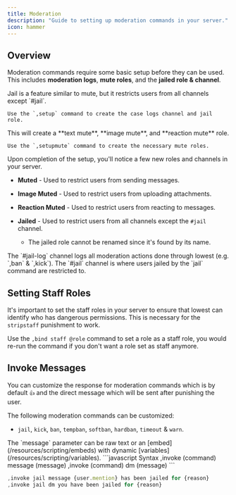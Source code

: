 ```yaml
---
title: Moderation
description: "Guide to setting up moderation commands in your server."
icon: hammer
---
```


## Overview

Moderation commands require some basic setup before they can be used. This includes **moderation logs**, **mute roles**, and the **jailed role & channel**.

<Steps>
  <Step title="Creating the case logs & jail role">
    <Info>
      Jail is a feature similar to mute, but it restricts users from all channels except `#jail`.
    </Info>

    Use the `,setup` command to create the case logs channel and jail role.
  </Step>

  <Step title="Creating the necessary mute roles">
    <Info>
      This will create a **text mute**, **image mute**, and **reaction mute** role.
    </Info>

    Use the `,setupmute` command to create the necessary mute roles.
  </Step>
</Steps>

Upon completion of the setup, you'll notice a few new roles and channels in your server.

* **Muted** - Used to restrict users from sending messages.

* **Image Muted** - Used to restrict users from uploading attachments.

* **Reaction Muted** - Used to restrict users from reacting to messages.

* **Jailed** - Used to restrict users from all channels except the `#jail` channel.

  * The jailed role cannot be renamed since it's found by its name.

<Info>
  The `#jail-log` channel logs all moderation actions done through lowest (e.g.
  `,ban` & `,kick`). The `#jail` channel is where users jailed by the `jail`
  command are restricted to.
</Info>

## Setting Staff Roles

It's important to set the staff roles in your server to ensure that lowest can identify who has dangerous permissions. This is necessary for the `stripstaff` punishment to work.

Use the `,bind staff @role` command to set a role as a staff role, you would re-run the command if you don't want a role set as staff anymore.


## Invoke Messages

You can customize the response for moderation commands which is by default `👍` and the direct message which will be sent after punishing the user.

The following moderation commands can be customized:

* `jail`, `kick`, `ban`, `tempban`, `softban`, `hardban`, `timeout` & `warn`.

<Tip>
  The `message` parameter can be raw text or an [embed](/resources/scripting/embeds) with dynamic [variables](/resources/scripting/variables).
</Tip>

<CodeGroup>
  ```javascript Syntax
  ,invoke (command) message (message)
  ,invoke (command) dm (message)
  ```

  ```javascript Example
  ,invoke jail message {user.mention} has been jailed for {reason}
  ,invoke jail dm you have been jailed for {reason}
  ```
</CodeGroup>